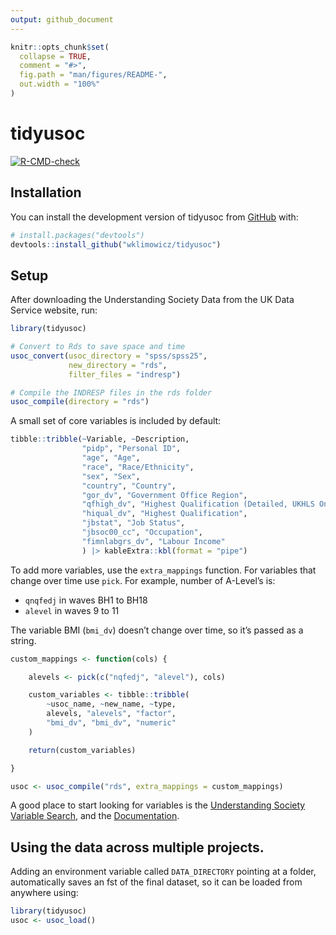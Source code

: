 ```yaml
---
output: github_document
---
```


<!-- README.md is generated from README.Rmd. Please edit that file -->

```r
knitr::opts_chunk$set(
  collapse = TRUE,
  comment = "#>",
  fig.path = "man/figures/README-",
  out.width = "100%"
)
```

# tidyusoc

<!-- badges: start -->
[![R-CMD-check](https://github.com/wklimowicz/tidyusoc/actions/workflows/R-CMD-check.yaml/badge.svg)](https://github.com/wklimowicz/tidyusoc/actions/workflows/R-CMD-check.yaml)
<!-- badges: end -->

## Installation

You can install the development version of tidyusoc from [GitHub](https://github.com/) with:

```r
# install.packages("devtools")
devtools::install_github("wklimowicz/tidyusoc")
```

## Setup

After downloading the Understanding Society Data from the UK Data Service website, run:

```r
library(tidyusoc)

# Convert to Rds to save space and time
usoc_convert(usoc_directory = "spss/spss25",
             new_directory = "rds",
             filter_files = "indresp")

# Compile the INDRESP files in the rds folder
usoc_compile(directory = "rds")

```

A small set of core variables is included by default:

```r
tibble::tribble(~Variable, ~Description,
                "pidp", "Personal ID",
                "age", "Age",
                "race", "Race/Ethnicity",
                "sex", "Sex",
                "country", "Country",
                "gor_dv", "Government Office Region",
                "qfhigh_dv", "Highest Qualification (Detailed, UKHLS Only)",
                "hiqual_dv", "Highest Qualification",
                "jbstat", "Job Status",
                "jbsoc00_cc", "Occupation",
                "fimnlabgrs_dv", "Labour Income" 
                ) |> kableExtra::kbl(format = "pipe")
```

To add more variables, use the `extra_mappings` function. For variables that change over time use `pick`. For example, number of A-Level's is:

* `qnqfedj` in waves BH1 to BH18
* `alevel` in waves 9 to 11

The variable BMI (`bmi_dv`) doesn't change over time, so it's passed as a string.

```r

custom_mappings <- function(cols) {

    alevels <- pick(c("nqfedj", "alevel"), cols)

    custom_variables <- tibble::tribble(
        ~usoc_name, ~new_name, ~type,
        alevels, "alevels", "factor",
        "bmi_dv", "bmi_dv", "numeric"
    )

    return(custom_variables)

}

usoc <- usoc_compile("rds", extra_mappings = custom_mappings)
```
A good place to start looking for variables is the [Understanding Society Variable Search](https://www.understandingsociety.ac.uk/documentation/mainstage/dataset-documentation), and the [Documentation](https://www.understandingsociety.ac.uk/documentation).

## Using the data across multiple projects.

Adding an environment variable called `DATA_DIRECTORY` pointing at a folder, automatically saves an fst of the final dataset, so it can be loaded from anywhere using:

```r
library(tidyusoc)
usoc <- usoc_load()
```
